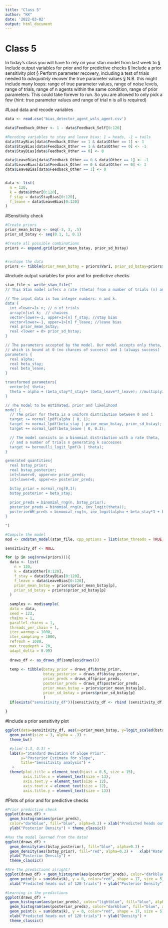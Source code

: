 ```yaml
---
title: "Class 5"
author: "KK"
date: '2022-03-02'
output: html_document
---
```


# Class 5
 In today’s class you will have to rely on your stan model from last week to
§ Include output variables for prior and for predictive checks
§ Include a prior sensitivity plot
§ Perform parameter recovery, including a test of trials needed to *adequately* recover the true parameter values
§ N.B. this might include many loops: range of true parameter values, range of noise levels, range of trials, range of n agents within the same condition, range of prior parameters. This could take forever to run. So you are allowed to only pick a few (hint: true parameter values and range of trial n is all is required)

#Load data and recode variables
```r
data <- read.csv('bias_detector_agent_wsls_agent.csv')

data$Feedback_Other <- 1 - data$Feedback_Self[0:120]

#Recoding variables to stay and leave bias: 1 = heads, -1 = tails
data$StayBias[data$Feedback_Other == 1 & data$Other == 1] <- 1
data$StayBias[data$Feedback_Other == 1 & data$Other == 0] <- -1
data$StayBias[data$Feedback_Other == 0] <- 0

data$LeaveBias[data$Feedback_Other == 0 & data$Other == 1] <- -1
data$LeaveBias[data$Feedback_Other == 0 & data$Other == 0] <- 1
data$LeaveBias[data$Feedback_Other == 1] <- 0


data <- list(
  n = 120, 
  k = data$Other[0:120],
  f_stay = data$StayBias[0:120],
  f_leave = data$LeaveBias[0:120]
)
```


#Sensitivity check

```r

#Create priors 
prior_mean_bstay <- seq(-3, 3, .5)
prior_sd_bstay <- seq(0.1, 1, 0.1)

#Create all possible combinations 
priors <- expand.grid(prior_mean_bstay, prior_sd_bstay)


#reshape the data
priors <- tibble(prior_mean_bstay = priors$Var1, prior_sd_bstay=priors$Var2)

```


#Include output variables for prior and for predictive checks
```r
stan_file <- write_stan_file("
// This Stan model infers a rate (theta) from a number of trials (n) and successes (k)

// The input data is two integer numbers: n and k.
data {
  int <lower=1> n; // n of trials 
  array[n]int k;  // choices
  vector<lower=-1, upper=1>[n] f_stay; //stay bias
  vector<lower=-1, upper=1>[n] f_leave; //leave bias
  real prior_mean_bstay; 
  real <lower = 0> prior_sd_bstay;
}

// The parameters accepted by the model. Our model accepts only theta, the rate, 
// which is bound at 0 (no chances of success) and 1 (always success)
parameters {
  real alpha;
  real beta_stay;
  real beta_leave;
}

transformed parameters{
  vector[n] theta;
  theta = alpha + (beta_stay*f_stay)+ (beta_leave*f_leave); //multiplying the paramaters we want to estimate on the data
}

// The model to be estimated; prior and likelihood
model {
  // The prior for theta is a uniform distribution between 0 and 1
  target += normal_lpdf(alpha | 0, 1);
  target += normal_lpdf(beta_stay | prior_mean_bstay, prior_sd_bstay);
  target += normal_lpdf(beta_leave | 0, 0.3);

  // The model consists in a binomial distribution with a rate theta, 
  // and a number of trials n generating k successes
  target += bernoulli_logit_lpmf(k | theta);
}

generated quantities{
  real bstay_prior;
  real bstay_posterior;
  int<lower=0, upper=n> prior_preds;
  int<lower=0, upper=n> posterior_preds;

  bstay_prior = normal_rng(0,1);
  bstay_posterior = beta_stay;
  
  prior_preds = binomial_rng(n, bstay_prior);
  posterior_preds = binomial_rng(n, inv_logit(theta));
  posteriorWH_preds = binomial_rng(n, inv_logit(alpha + beta_stay*1 + beta_leave*0));
}

")

```

```r
#Compile the model
mod <- cmdstan_model(stan_file, cpp_options = list(stan_threads = TRUE), pedantic = TRUE)

```

```r
sensitivity_df <- NULL

for (p in seq(nrow(priors))){
  data <- list(
    n = 120, 
    k = data$Other[0:120],
    f_stay = data$StayBias[0:120],
    f_leave = data$LeaveBias[0:120],
    prior_mean_bstay = priors$prior_mean_bstay[p],
    prior_sd_bstay = priors$prior_sd_bstay[p]
  )
  
  samples <- mod$sample(
  data = data,
  seed = 123,
  chains = 1,
  parallel_chains = 1,
  threads_per_chain = 1,
  iter_warmup = 1000,
  iter_sampling = 1000,
  refresh = 1000,
  max_treedepth = 20,
  adapt_delta = 0.99)
  
  draws_df <- as_draws_df(samples$draws())
  
  temp <- tibble(bstay_prior = draws_df$bstay_prior, 
                 bstay_posterior = draws_df$bstay_posterior,
                 prior_preds = draws_df$prior_preds, 
                 posterior_preds = draws_df$posterior_preds, 
                 prior_mean_bstay = priors$prior_mean_bstay[p],
                 prior_sd_bstay = priors$prior_sd_bstay[p]
                 )
  if(exists("sensitivity_df")){sensitivity_df <- rbind (sensitivity_df, temp)} else {sensitivity_df <- temp}
  
}
```


#Include a prior sensitivity plot
```r

ggplot(data=sensitivity_df, aes(x=prior_mean_bstay, y=logit_scaled(bstay_posterior))) +
  geom_point(size = 3, alpha = .3) +
  theme_bw()

  #ylim(-1.3, 0.3) +
  labs(x="Standard Deviation of Slope Prior", 
       y="Posterior Estimate for slope", 
       title="Sensitivity analysis") +
   +
  theme(plot.title = element_text(hjust = 0.5, size = 15),
        axis.title.x = element_text(size = 13),
        axis.text.y = element_text(size = 12),
        axis.text.x = element_text(size = 12),
        axis.title.y = element_text(size = 13))
```



#Plots of prior and for predictive checks

```r
#Prior predictive check 
ggplot(draws_df) + 
  geom_histogram(aes(prior_preds),
  color="darkblue", fill="blue", alpha=0.3) + xlab("Predicted heads out of 120 trials") + 
  ylab("Posterior Density") + theme_classic()

#Has the model learned from the data? 
ggplot(draws_df) +
  geom_density(aes(bstay_posterior), fill="blue", alpha=0.3) + 
  geom_density(aes(bstay_prior), fill="red", alpha=0.3) +   xlab("Rate") +
  ylab("Posterior Density") +
  theme_classic()

#Are the predictions alright?
ggplot(draws_df) + geom_histogram(aes(posterior_preds), color="darkblue", fill="blue", alpha=0.3, bins=90) +
  geom_point(x = sum(data$k), y = 0, color="red", shape = 17, size = 5) +
  xlab("Predicted heads out of 120 trials") + ylab("Posterior Density") + theme_classic()

#Learning in the predictions
ggplot(draws_df) +
  geom_histogram(aes(prior_preds), color="lightblue", fill="blue", alpha=0.3, bins=90) +
  geom_histogram(aes(posterior_preds), color="darkblue", fill="blue", alpha=0.3, bins=90) +
  geom_point(x = sum(data$k), y = 0, color="red", shape = 17, size = 5) +
  xlab("Predicted heads out of 120 trials") + ylab("Density") +
  theme_classic()

```


